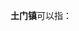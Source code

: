 '''土门镇'''可以指：
{{PRC admin/disambig|14/10/02/107/000|42/03/22/101/000|51/06/83/109/000|51/13/24/105/000|51/32/23/206/000|61/10/22/107/000|62/06/22/102/000}}
{{disambig|cat=三字中国镇名消歧义}}